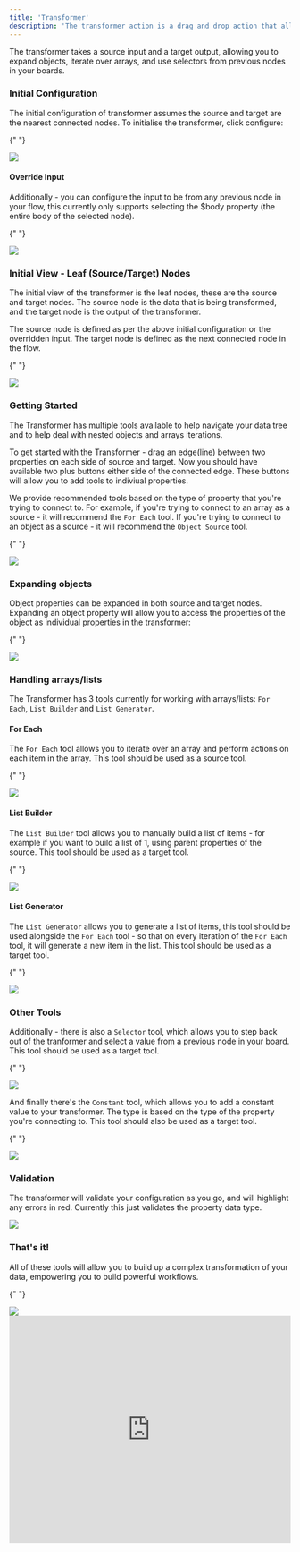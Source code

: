 ```yaml
---
title: 'Transformer'
description: 'The transformer action is a drag and drop action that allows you to transform the data in your workflow.'
---
```


<Tabs>
  <Tab title="Documentation">

The transformer takes a source input and a target output, allowing you to expand objects, iterate over arrays, and use
selectors from previous nodes in your boards.

### Initial Configuration

The initial configuration of transformer assumes the source and target are the nearest connected nodes. To initialise
the transformer, click configure:

{" "}

<Frame caption="Initial transformer config">
    <img src="https://storage.googleapis.com/versori-assets/apps/user-docs/actions/transformer/transformer-config.png" />
</Frame>

#### Override Input

Additionally - you can configure the input to be from any previous node in your flow, this currently only supports
selecting the $body property (the entire body of the selected node).

{" "}

<Frame caption="Override transformer input">
    <img src="https://storage.googleapis.com/versori-assets/apps/user-docs/actions/transformer/transformer-override-input.png" />
</Frame>

### Initial View - Leaf (Source/Target) Nodes

The initial view of the transformer is the leaf nodes, these are the source and target nodes. The source node is the
data that is being transformed, and the target node is the output of the transformer.

The source node is defined as per the above initial configuration or the overridden input. The target node is defined as
the next connected node in the flow.

{" "}

<Frame caption="Initial transformer nodes">
    <img src="https://storage.googleapis.com/versori-assets/apps/user-docs/actions/transformer/transformer-initial-view.png" />
</Frame>

### Getting Started

The Transformer has multiple tools available to help navigate your data tree and to help deal with nested objects and
arrays iterations.

To get started with the Transformer - drag an edge(line) between two properties on each side of source and target. Now
you should have available two plus buttons either side of the connected edge. These buttons will allow you to add tools
to indiviual properties.

We provide recommended tools based on the type of property that you're trying to connect to. For example, if you're
trying to connect to an array as a source - it will recommend the `For Each` tool. If you're trying to connect to an
object as a source - it will recommend the `Object Source` tool.

{" "}

<Frame caption="Available transformer tools">
    <img src="https://storage.googleapis.com/versori-assets/apps/user-docs/actions/transformer/transformer-tools.png" />
</Frame>

### Expanding objects

Object properties can be expanded in both source and target nodes. Expanding an object property will allow you to access
the properties of the object as individual properties in the transformer:

{" "}

<Frame caption="Expanded objects">
    <img src="https://storage.googleapis.com/versori-assets/apps/user-docs/actions/transformer/transformer-objects.png" />
</Frame>

### Handling arrays/lists

The Transformer has 3 tools currently for working with arrays/lists: `For Each`, `List Builder` and `List Generator`.

#### For Each

The `For Each` tool allows you to iterate over an array and perform actions on each item in the array. This tool should
be used as a source tool.

{" "}

<Frame caption="Using the for each tool on lists">
    <img src="https://storage.googleapis.com/versori-assets/apps/user-docs/actions/transformer/transformer-foreach.png" />
</Frame>

#### List Builder

The `List Builder` tool allows you to manually build a list of items - for example if you want to build a list of 1,
using parent properties of the source. This tool should be used as a target tool.

{" "}

<Frame caption="Create a known list of items from any source">
    <img src="https://storage.googleapis.com/versori-assets/apps/user-docs/actions/transformer/transformer-listbuilder.png" />
</Frame>

#### List Generator

The `List Generator` allows you to generate a list of items, this tool should be used alongside the `For Each` tool - so
that on every iteration of the `For Each` tool, it will generate a new item in the list. This tool should be used as a
target tool.

{" "}

<Frame caption="Generate a dynamic list of items">
    <img src="https://storage.googleapis.com/versori-assets/apps/user-docs/actions/transformer/transformer-listgenerator.png" />
</Frame>

### Other Tools

Additionally - there is also a `Selector` tool, which allows you to step back out of the tranformer and select a value
from a previous node in your board. This tool should be used as a target tool.

{" "}

<Frame caption="Select a value from a previous node">
    <img src="https://storage.googleapis.com/versori-assets/apps/user-docs/actions/transformer/transformer-selector.png" />
</Frame>

And finally there's the `Constant` tool, which allows you to add a constant value to your transformer. The type is based
on the type of the property you're connecting to. This tool should also be used as a target tool.

{" "}

<Frame caption="Input a hardcoded value">
    <img src="https://storage.googleapis.com/versori-assets/apps/user-docs/actions/transformer/transformer-constant.png" />
</Frame>

### Validation

The transformer will validate your configuration as you go, and will highlight any errors in red. Currently this just
validates the property data type.

<Frame caption="Validation errors">
    <img src="https://storage.googleapis.com/versori-assets/apps/user-docs/actions/transformer/transformer-validation.png" />
</Frame>

### That's it!

All of these tools will allow you to build up a complex transformation of your data, empowering you to build powerful
workflows.

{" "}

<Frame caption="Final transformer config">
    <img src="https://storage.googleapis.com/versori-assets/apps/user-docs/actions/transformer/transformer-fullboard.png" />
</Frame>

  </Tab>
  <Tab title="Video Guide">
    <iframe
      width="100%"
      height="407"
      src="https://www.youtube.com/embed/SQx6kPLwKLg?si=UF_BUQQBlDZ6cbIM"
      title="YouTube video player"
      frameborder="0"
      allow="accelerometer; autoplay; clipboard-write; encrypted-media; gyroscope; picture-in-picture"
      allowfullscreen
    ></iframe>
  </Tab>
</Tabs>
